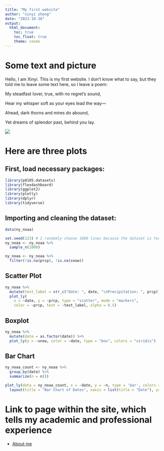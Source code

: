 ```yaml
---
title: "My first website"
author: "xinyi zheng"
date: "2023-10-30"
output: 
  html_document:
    toc: true
    toc_float: true
    theme: cosmo
---
```

# Some text and picture
Hello, I am Xinyi. This is my first website. I don’t know what to say, but they told me to leave some text here, so I leave a poem:


My steadfast lover, true, with no regret's sound,

Hear my whisper soft as your eyes lead the way—

Ahead, dark thorns and mires do abound,

Yet dreams of splendor past, behind you lay.

![](image/yyye.png)

# Here are three plots
## First, load necessary packages:
```r
library(p8105.datasets)
library(flexdashboard)
library(ggplot2)
library(plotly)
library(dplyr)
library(tidyverse)
```
## Importing and cleaning the dataset:
```r
data(ny_noaa)

set.seed(123) # I randomly choose 1000 lines because the dataset is too large
ny_noaa <- ny_noaa %>%
  sample_n(1000)

ny_noaa <- ny_noaa %>%
  filter(!is.na(prcp), !is.na(snow))

```

## Scatter Plot
```r
ny_noaa %>%
  mutate(text_label = str_c("Date: ", date, "\nPrecipitation: ", prcp)) %>% 
  plot_ly(
    x = ~date, y = ~prcp, type = "scatter", mode = "markers",
    color = ~prcp, text = ~text_label, alpha = 0.5)
```

## Boxplot
```r
ny_noaa %>%
  mutate(date = as.factor(date)) %>% 
  plot_ly(y = ~snow, color = ~date, type = "box", colors = "viridis")
```

## Bar Chart
```r
ny_noaa_count <- ny_noaa %>%
  group_by(date) %>%
  summarize(n = n())

plot_ly(data = ny_noaa_count, x = ~date, y = ~n, type = 'bar', colors = 'viridis') %>%
  layout(title = "Bar Chart of Dates", xaxis = list(title = "Date"), yaxis = list(title = "Count"))
```

# Link to page within the site, which tells my academic and professional experience

* [About me](about.html)






